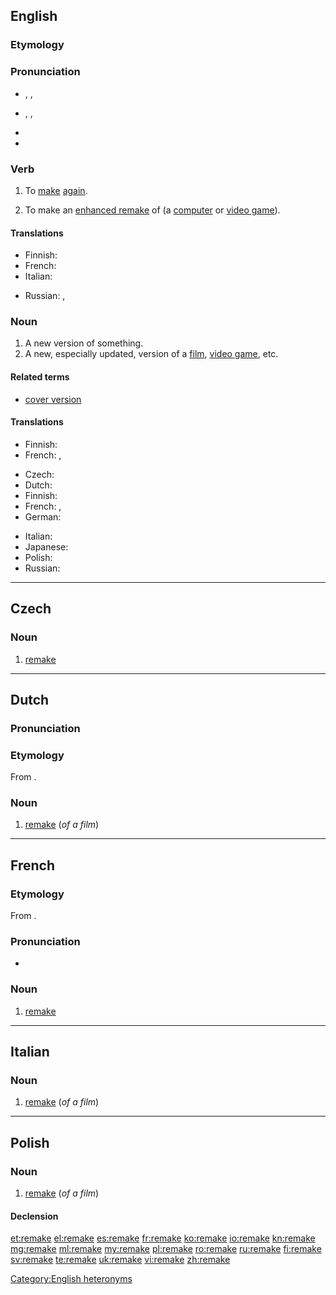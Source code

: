 {{also|Remake}}
==English==

===Etymology===
{{prefix|re|make}}

===Pronunciation===
* {{a|verb}} {{enPR|rēmāk'}}, {{IPA|/riːˈmeɪk/}}, {{X-SAMPA|/ri:"meIk/}}
* {{a|noun}} {{enPR|rē'māk}}, {{IPA|/ˈriːmeɪk/}}, {{X-SAMPA|/"ri:meIk/}}
* {{audio|En-us-remake.ogg|Audio (US)}}
* {{rhymes|eɪk}}

===Verb===
{{en-verb|remakes|remaking|remade}}

# {{context|transitive|lang=en}} To [[make]] [[again]].
# {{context|transitive|video games|lang=en}} To make an [[enhanced remake]] of (a [[computer game|computer]] or [[video game]]).

====Translations====
{{trans-top|to make again}}
* Finnish: {{t|fi|[[tehdä]] [[uudelleen]]}}
* French: {{t+|fr|refaire}}
* Italian: {{t+|it|rifare}}
{{trans-mid}}
* Russian: {{t|ru|делать заново|tr=délat’ zánovo|sc=Cyrl}}, {{qualifier|again and differently}} {{t+|ru|переделывать|tr=peredélyvat’|sc=Cyrl}}
{{trans-bottom}}

{{trans-top|to make an enhanced remake of)}}
{{trans-mid}}
{{trans-bottom}}

===Noun===
{{en-noun}}
{{wikipedia}}

# A new version of something.
# A new, especially updated, version of a [[film]], [[video game]], etc.<!--this is a distinct sense from the previous, with distinct translations-->

====Related terms====
* [[cover version]]

====Translations====
{{trans-top|new version of something}}
* Finnish: {{t|fi|[[uusi]] [[versio]]}}
* French: {{t+|fr|copie|f}}, {{t+|fr|remake|m}}
{{trans-mid}}
{{trans-bottom}}

{{trans-top|new version of film}}
* Czech: {{t|cs|remake|m}}
* Dutch: {{t|nl|remake}}
* Finnish: {{t|fi|[[uusi]] [[versio]]}}
* French: {{t+|fr|remake|m}}, {{t+|fr|reprise|f}}
* German: {{t|de|Remake|n}}
{{trans-mid}}
* Italian: {{t|it|remake|m}}
* Japanese: {{t|ja|リメイク|tr=rimeiku|sc=Jpan}}
* Polish: {{t+|pl|remake|m}}
* Russian: {{t|ru|римейк|m|tr=rimɛ́jk|sc=Cyrl}}
{{trans-bottom}}

[[Category:English heteronyms]]

----

==Czech==

===Noun===
{{cs-noun|g=m}}

# [[#English|remake]] {{gloss|of a film}}

----

==Dutch==
===Pronunciation===
{{hyphenation|re|make}}
===Etymology===
From {{etyl|en|nl}} {{term|remake|lang=en}}.
===Noun===
{{nl-noun|m|remakes|remakeje}}

# [[#English|remake]] (''of a film'')

----

==French==

===Etymology===
From {{etyl|en|fr}} {{term|remake|lang=en}}.

===Pronunciation===
* {{IPA|/ʁimɛk/|lang=fr}}

===Noun===
{{fr-noun|m}}

# {{context|film|lang=fr}} [[#English|remake]]

----

==Italian==

===Noun===
{{head|it|noun|g=m}}

# [[#English|remake]] (''of a film'')

----

==Polish==

===Noun===
{{pl-noun|m}}

# [[#English|remake]] (''of a film'')

====Declension====
{{pl-decl-noun
|remake|remaki
|remak'u|remake'ów
|remak'owi|remake'om
|remake|remaki
|remakiem|remake'ami
|remake'u|remake'ach
|remake'u|remaki
}}

[[et:remake]]
[[el:remake]]
[[es:remake]]
[[fr:remake]]
[[ko:remake]]
[[io:remake]]
[[kn:remake]]
[[mg:remake]]
[[ml:remake]]
[[my:remake]]
[[pl:remake]]
[[ro:remake]]
[[ru:remake]]
[[fi:remake]]
[[sv:remake]]
[[te:remake]]
[[uk:remake]]
[[vi:remake]]
[[zh:remake]]